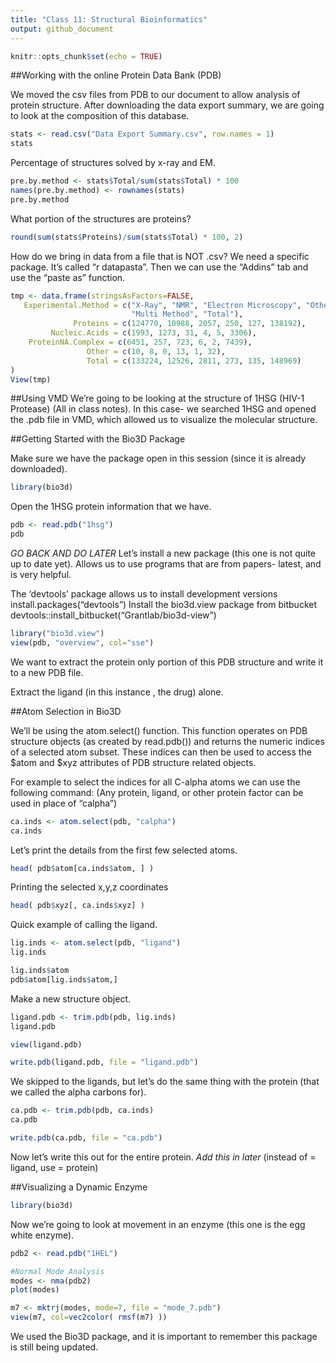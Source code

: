 ```yaml
---
title: "Class 11: Structural Bioinformatics"
output: github_document
---
```


```r
knitr::opts_chunk$set(echo = TRUE)
```

##Working with the online Protein Data Bank (PDB)

We moved the csv files from PDB to our document to allow analysis of protein structure. 
After downloading the data export summary, we are going to look at the composition of this database. 

```r
stats <- read.csv("Data Export Summary.csv", row.names = 1)
stats
```

Percentage of structures solved by x-ray and EM.
```r
pre.by.method <- stats$Total/sum(stats$Total) * 100
names(pre.by.method) <- rownames(stats)
pre.by.method
```

What portion of the structures are proteins?
```r
round(sum(stats$Proteins)/sum(stats$Total) * 100, 2)
```

How do we bring in data from a file that is NOT .csv? We need a specific package. It's called "r datapasta". Then we can use the "Addins" tab and use the "paste as" function.

```r
tmp <- data.frame(stringsAsFactors=FALSE,
   Experimental.Method = c("X-Ray", "NMR", "Electron Microscopy", "Other",
                           "Multi Method", "Total"),
              Proteins = c(124770, 10988, 2057, 250, 127, 138192),
         Nucleic.Acids = c(1993, 1273, 31, 4, 5, 3306),
    ProteinNA.Complex = c(6451, 257, 723, 6, 2, 7439),
                 Other = c(10, 8, 0, 13, 1, 32),
                 Total = c(133224, 12526, 2811, 273, 135, 148969)
)
View(tmp)
```

##Using VMD
We're going to be looking at the structure of 1HSG (HIV-1 Protease)
(All in class notes).
In this case- we searched 1HSG and opened the .pdb file in VMD, which allowed us to visualize the molecular structure. 

##Getting Started with the Bio3D Package

Make sure we have the package open in this session (since it is already downloaded).
```r
library(bio3d)
```

Open the 1HSG protein information that we have. 
```r
pdb <- read.pdb("1hsg")
pdb
```

*GO BACK AND DO LATER*
Let's install a new package (this one is not quite up to date yet). Allows us to use programs that are from papers- latest, and is very helpful. 

The 'devtools' package allows us to install development versions
  install.packages("devtools")
Install the bio3d.view package from bitbucket
  devtools::install_bitbucket("Grantlab/bio3d-view")

```r
library("bio3d.view")
view(pdb, "overview", col="sse")
```

We want to extract the protein only portion of this PDB structure and write it to a new PDB file. 

Extract the ligand (in this instance , the drug) alone. 

##Atom Selection in Bio3D

We'll be using the atom.select() function. This function operates on PDB structure objects (as created by read.pdb()) and returns the numeric indices of a selected atom subset. These indices can then be used to access the $atom and $xyz attributes of PDB structure related objects.

For example to select the indices for all C-alpha atoms we can use the following command:
(Any protein, ligand, or other protein factor can be used in place of "calpha")
```r
ca.inds <- atom.select(pdb, "calpha")
ca.inds
```

Let's print the details from the first few selected atoms. 
```r
head( pdb$atom[ca.inds$atom, ] )
```
Printing the selected x,y,z coordinates
```r
head( pdb$xyz[, ca.inds$xyz] )
```

Quick example of calling the ligand. 
```r
lig.inds <- atom.select(pdb, "ligand")
lig.inds
```

```r
lig.inds$atom
pdb$atom[lig.inds$atom,]
```

Make a new structure object. 
```r
ligand.pdb <- trim.pdb(pdb, lig.inds)
ligand.pdb
```

```r
view(ligand.pdb)
```

```r
write.pdb(ligand.pdb, file = "ligand.pdb")
```

We skipped to the ligands, but let's do the same thing with the protein (that we called the alpha carbons for).
```r
ca.pdb <- trim.pdb(pdb, ca.inds)
ca.pdb

write.pdb(ca.pdb, file = "ca.pdb")
```

Now let's write this out for the entire protein. 
*Add this in later*
(instead of = ligand, use = protein)

##Visualizing a Dynamic Enzyme
```r
library(bio3d)
```


Now we're going to look at movement in an enzyme (this one is the egg white enzyme).
```r
pdb2 <- read.pdb("1HEL")

#Normal Mode Analysis
modes <- nma(pdb2)
plot(modes)
```

```r
m7 <- mktrj(modes, mode=7, file = "mode_7.pdb")
view(m7, col=vec2color( rmsf(m7) ))
```

We used the Bio3D package, and it is important to remember this package is still being updated.
